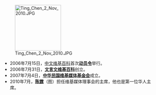 [[File:Ting_Chen_2_Nov_2010.JPG|150px]]
*2006年7月15日，[[中文维基百科|中文维基百科]]首次'''[[WP:动员令|动员令]]'''举行。
*2006年7月31日，'''[[文言文维基百科|文言文维基百科]]'''创立。
*2007年7月4日，'''[[m:Wikimedia_Taiwan|中华民国维基媒体基金会]]'''成立。
*2010年7月，'''[[陈霆_(维基媒体)|陈霆]]'''（图）担任维基媒体理事会的主席，他也是第一位华人主席。
